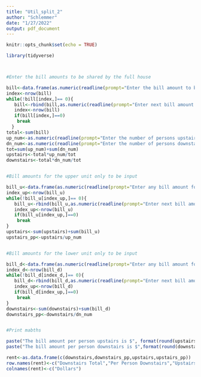 ```yaml
---
title: "Util_split_2"
author: "Schlemmer"
date: "1/27/2022"
output: pdf_document
---
```


```r
knitr::opts_chunk$set(echo = TRUE)
```

```R
library(tidyverse)



#Enter the bill amounts to be shared by the full house

bill<-data.frame(as.numeric(readline(prompt="Enter the bill amount to be shared by the whole house, Enter 0 when all amounts are input:  ")))
index<-nrow(bill)
while(!bill[index,]== 0){
   bill<-rbind(bill,as.numeric(readline(prompt="Enter next bill amount to be shared by the whole house, Enter 0 when all amounts are input:  ")))
   index<-nrow(bill)
   if(bill[index,]==0)
    break
  }
total<-sum(bill)
up_num<-as.numeric(readline(prompt="Enter the number of persons upstairs: "))
dn_num<-as.numeric(readline(prompt="Enter the number of persons downstairs: "))
tot=sum(up_num)+sum(dn_num)
upstairs<-total*up_num/tot
downstairs<-total*dn_num/tot


#Bill amounts for the upper unit only to be input

bill_u<-data.frame(as.numeric(readline(prompt="Enter any bill amount for Upstairs only, Enter 0 when all amounts are input:  ")))
index_up<-nrow(bill_u)
while(!bill_u[index_up,]== 0){
   bill_u<-rbind(bill_u,as.numeric(readline(prompt="Enter next bill amount for Upstairs only, Enter 0 when all amounts are input:  ")))
   index_up<-nrow(bill_u)
   if(bill_u[index_up,]==0)
    break
}
upstairs<-sum(upstairs)+sum(bill_u)
upstairs_pp<-upstairs/up_num


#Bill amounts for the lower unit only to be input

bill_d<-data.frame(as.numeric(readline(prompt="Enter any bill amount for Downstairs only, Enter 0 when all amounts are input:  ")))
index_d<-nrow(bill_d)
while(!bill_d[index_d,]== 0){
   bill_d<-rbind(bill_d,as.numeric(readline(prompt="Enter next bill amount for Downstairs only, Enter 0 when all amounts are input:  ")))
   index_up<-nrow(bill_d)
   if(bill_d[index_up,]==0)
    break
}
downstairs<-sum(downstairs)+sum(bill_d)
downstairs_pp<-downstairs/dn_num


#Print mabths 

paste("The bill amount per person upstairs is $", format(round(upstairs_pp, 2), nsmall = 2),sep="")
paste("The bill amount per person downstairs is $",format(round(downstairs_pp, 2), nsmall = 2) ,sep="")

rent<-as.data.frame(c(downstairs,downstairs_pp,upstairs,upstairs_pp))
row.names(rent)<-c("Downstairs Total","Per Person Downstairs","Upstairs","Per Person Upstairs")
colnames(rent)<-c("Dollars")


```
